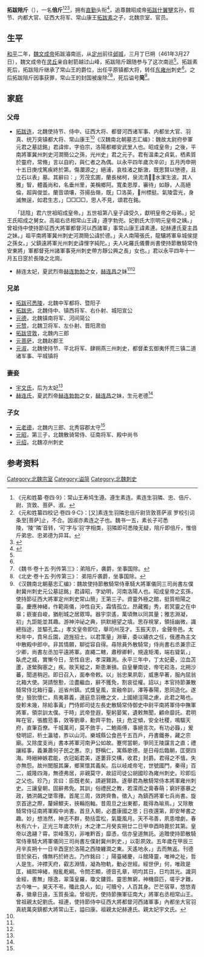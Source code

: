 '''拓跋陪斤'''（{{bd|？|| ？| |}}），一名'''倍斤'''<ref>《元和姓纂·卷四·9》：常山王寿鸠生遵。遵生素连。素连生羽隣、忠、倍斤、尉、货敦、菩萨、淑。</ref><ref>《元和姓纂四校记·卷四·9·C》：[又]素连生羽隣忠倍斤尉货敦菩萨淑  罗校引词条至[菩萨]止，不合。因淑亦素连之子也。魏书一五，素长子可悉陵，‘陵’‘隣’音转，‘可’字与‘羽’字相类，羽隣即可悉陵无疑，陪斤即倍斤，惟倍斤弟忠、忠弟德为异耳。</ref><ref name=autogenerated1>{{Cite book | author = 西安市文物稽查队编| title = 《西安新获墓志集萃》 | location =北京市 | publisher = 文物出版社 | date=2016年2月  | pages =18-19 |ISBN =978-7-5010-4477-1| accessdate = 2017-02-01 | url = | language= zh-hant| quote = }}</ref>，拥有[[直勤|直勤]]头衔<ref name=autogenerated2>{{Citation| last=| first=| author-link=山西省考古研究所、灵丘县文物局| year=1997年| title=《山西灵丘北魏文成帝〈南巡碑〉》| periodical=《文物》| volume=| issue=12期| pages=70-79| url=http://www.cnki.com.cn/Article/CJFDTOTAL-WENW199712011.htm| doi=| oclc=| accessdate=2020-08-06| archive-date=2019-07-25| archive-url=https://web.archive.org/web/20190725155706/http://www.cnki.com.cn/Article/CJFDTOTAL-WENW199712011.htm| dead-url=no}}</ref>，追尊魏昭成帝[[拓跋什翼犍|拓跋什翼犍]]玄孙，假节、内都大官、征西大将军、常山康王[[拓跋素|拓跋素]]之子，北魏宗室、官员。

==生平==
[[和平_(北魏)|和平]]二年，[[魏文成帝|魏文成帝]]拓跋濬南巡，从[[定州|定州]]前往[[邺城|邺城]]，三月丁巳朔（461年3月27日），魏文成帝在[[灵丘|灵丘]]亲自射箭越过山峰，拓跋陪斤跟随参与了这次南巡<ref name=autogenerated2 />。拓跋素死后，拓跋陪斤继承了常山王的爵位，出任平原镇都大将，转任[[东雍州|东雍州]]刺史<ref name=autogenerated1 />。之后拓跋陪斤因事获罪，常山王的封国被废除<ref>《魏书·卷十五·列传第三》：弟陪斤，袭爵，坐事国除。</ref><ref>《北史·卷十五·列传第三》： 弟陪斤袭爵，坐事国除。</ref>，死后谥号'''简'''<ref name=autogenerated3>《汉魏南北朝墓志汇编》：魏故使持節散騎常侍車騎大將軍儀同三司尚書左僕射冀州刺史元公墓誌銘」君諱昭，字幼明，河南洛陽人也。昭成皇帝之玄孫，使持節征西大將軍定州刺史常山簡」王第三子。資靈外極之館，挺質杻陽之臺。慶應神緒，作範兩儀，沖性自天，霜情孤立。昂藏獨」秀，若冥靈之在中皋；嶔崟自峻，猶削城之居眾埠。器宇崇遙，萬頃無以同其量；雅志淵凝，初」九詎能並其趣。游神沖祕之典，拱默絕望之墳。思存視掌，領括幽微，識總指途，並驅孔孟。」孝文皇帝即位，舉司州茂才。玉振天京，金聲帝邑。太和年中，賁帛丘園，遊旌招士。以君策量」淵華，委以繡衣之任，俄遷為主文中散殿中郎中。非其情願，聊從容自得。尋除員外散騎常」侍尚書右丞兼宗正少卿，尚書左丞加平遠將軍。直繩二轄，肅穆卿軒，規違矩濁，端右聳氣，」臥虎之威，實慚今日，至性自忠，孝深難測。永平三年中，丁太妃憂，泣血苫蘆，遂縈胸塞之」疾。故天縱之，斯患漸損。自皇轝南徒，帝宅崧洛，北朔沙蕃，聞道稍迥。即日召入，面奉帝敕。以」翁忠果夙彰，威惠早著，服內屈翁北箱大使。哭請慇懃，泣盡繼血，辭不獲免，割哀從權。詔以」本官持節兼散騎常侍北箱行臺，巡省州鎮。式獎皇風，宣融帝訓，澤等春陽，恩同造化。遂使」獫狁懷仁，鳥夷慕義，邊庭息羽檄之文，上國絕涇陽之慮，此君之略也。旋軫未幾，除給事黃」門侍郎司徒左長史散騎常侍御史中尉平南將軍侍中撫軍將軍，領崇訓太僕。于時」武帝登遐，聖躬晏駕，遺敕無聞，顧命靡託。君明眸在官，張膽蒞事，效等劉章，勳齊平勃，扶」危定傾，安全社稷，鳴騶天府，直筆百僚。千城萬司，莫不斂手，二鮑兩傅，事絕言次。有功必籙，」爰發明詔，析土瀛墟，胙以山河。樂城縣公食邑千五百戶，丹書鐵券，藏之宗廟。又除度支尚」書本將軍河南尹公如故。蹇愕當朝，爭同王陵讜言之直；禮讓經事，義兼蕭何子民之惠。京」野稱仁，寓縣歌德。是日母后臨朝，匡弼四海。時縉紳嫉君能，衣冠姤君美，遂萋菲交構，收君」封爵。君得之不憘，失亦無怨。故州閭服其廉，鄉黨懷其義矣。后以岐咸帝宅，世號國門，秦得」百二，威隆四海，無德弗居，非親莫守，故詔司徒公胡國珍為雍州刺史。珍即后之父也。珍乃」言曰：臣既老矣，請避賢路。遂舉君為散騎常侍本將軍雍州刺史。三讓皇朝，固辭弗免。其訓」俗禮民之教，若濛雨之膏春萌；窮奸塞暴之政，猶洪飆之墜零蘀。首尾三周，效跨齊魯。徵入」為鎮西將軍七兵尚書。旋京首途之際，釐婦鰥夫，挾輪抱軸。昔周旦之出東都，裁得為喻焉。」又除散騎常侍征南將軍殿中尚書。首旦入朝，必盡康國之思；日夜還第，即安琴書之趣。妙」想浩然，神志不群，勢括雲松，氣籠風月。天不弔善，夙患增劇，春秋有六十，正光三年歲次析」木之津二月癸亥朔廿二日甲申酉時薨於其第。皇帝以逸翮？霄，崇峰落刃，非唯黔首」靡憑，信亦皇道無託。追贈使持節散騎常侍車騎大將軍儀同三司尚書左僕射冀州刺史，」以彰夙效。五年歲在甲辰三月辛亥朔十一日辛酉窆於洛陽之西陵纏澗之東。天遙地永，」去而無返。刊德音於泉石，傳無朽於終古。乃作銘曰：」陽臺緒慶，斗館降靈，唯神之祉，哲人是生。沖襟天府，叡志淵情，凝為物軌，動必世經。經世伊」何，唯政是匡，緝熙坤緒，撥亂乾綱。令問丕顯，德音孔章，明均其日，日均其光。識洞金經，書無」隱逸，翠藻皇羅，瓊文鏤質。靈思無窮，神機靡匹，嗟乎才難，古今唯一。昊天不弔，殲此良人，如」可贖兮，人百其身。芒芒宿草，悠悠青春，徽章日遠，玉質長淪。曾祖兜，使持節撫軍征南大」將軍右丞相常山王。曾祖親太妃劉氏。祖連，使持節侍中征西大將都督河西諸軍事」內都坐大官羽真統萬突鎮都大將常山王，謚曰康。祖親太妃赫連氏。親太妃宇文氏。</ref>。

== 家庭 ==
===父母===
*[[拓跋素|拓跋连]]，北魏使持节、侍中、征西大将、都督河西诸军事、内都坐大官、羽真、统万突镇都大将、常山康王<ref name=autogenerated3 /><ref name=autogenerated4>《汉魏南北朝墓志汇编》：魏故太尉府參軍元君之墓誌銘」君諱侔，字伯宗，洛陽都鄉安武里人也。昭成皇帝」之後，平南將軍冀州刺史河澗簡公之孫，光州史」君之元子。君有溫柔之貞氣，栖素質於靈府，常脩」言以自約，與仁者之為偶。以永平四年歲次辛卯」五月丙申朔十五日庚戌篤疾終於第。傷瀾源之」絕浦，哀桂渚之斷漵，既思賢以戀德，且立石以表」墓。其辭曰：」芳茂玄圃，蘭長梯柯，泉流清，水潔生波。其人雅」智，體義尚和，名垂州里，美稱鄉阿。寬柔恩厚，審待」如靜，人高絕倫，超與俊並。蘭音頌壤，芬揚岳嶺，既」□洛英，𣲫州標挺。氣陵雲光，身滅無逞，如君生志，」□□□□，思人不見，頌君在銘。

　　「誌陰」君六世祖昭成皇帝。」五世祖第八皇子諱受久，獻明皇帝之母弟。」妃王氏昭成之舅女。高祖右丞相常山王諱」遵字勃兜。妃劉氏大宗明元皇帝之姨。」曾祖侍中使持節征西大將軍都督河以西諸軍」事常山康王諱素連。妃赫連氏夏主昌之妹。」祖平南將軍冀州刺史河澗簡公諱於德。」夫人南陽張氏，龍驤將軍阜城侯提之孫女。」父鎮遠將軍光州刺史諱悝字純陀。」夫人叱羅氏儀曹尚書使持節散騎常侍安東將」軍都督兗州諸軍事兗州刺史帶方靜公興之長」女也。」君以永平四年十一月五日窆於長陵之北崗。</ref>
*赫连太妃，夏武烈帝[[赫连勃勃|赫连勃勃]]之女，[[赫连昌|赫连昌]]之妹<ref name=autogenerated3 /><ref name=autogenerated4 />

===兄弟===
*[[拓跋可悉陵|拓跋可悉陵]]，北魏中军都将、暨阳子
*[[拓跋忠|拓跋忠]]，北魏侍中、镇西将军、右仆射、城阳宣公
*[[元德_(北魏)|元德]]，北魏镇南将军、河间简公
*[[元赞_(上谷侯)|元赞]]，北魏卫将军、左仆射、晋阳肃伯
*[[拓跋贷敦|拓跋贷敦]]，北魏内三郎
*[[元菩萨|元菩萨]]，北魏赵郡王
*[[元淑|元淑]]，北魏使持节、平北将军、肆朔燕三州刺史，都督柔玄御夷怀荒三镇二道诸军事、平城镇将

===妻妾===
*[[宇文氏|宇文氏]]，后为太妃<ref name=autogenerated3 />
*[[赫连氏|赫连氏]]，夏武烈帝[[赫连勃勃|赫连勃勃]]之女，[[赫连昌|赫连昌]]之妹，生元老德<ref name=autogenerated1 />

===子女===
*[[元老德|元老德]]，北魏内三郎、北秀容郡太守<ref name=autogenerated1 />
*[[元昭_(殿中尚书)|元昭]]，第三子，北魏散骑常侍、征南将军、殿中尚书
*[[元绍|元绍]]，北魏凉州刺史

== 参考资料==
{{reflist}}

[[Category:北魏宗室|Category:北魏宗室]]
[[Category:谥简|Category:谥简]]
[[Category:北魏刺史|Category:北魏刺史]]